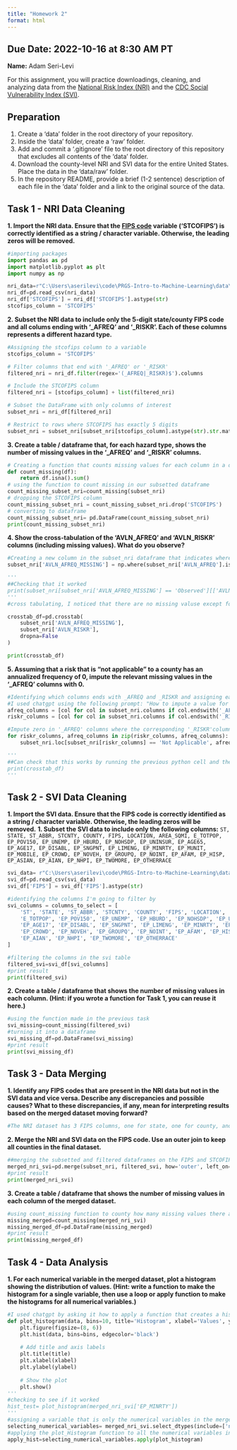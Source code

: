 ```yaml
---
title: "Homework 2"
format: html
---
```


__Due Date:__ 2022-10-16 at 8:30 AM PT
---


__Name:__ Adam Seri-Levi



For this assignment, you will practice downloadings, cleaning, and analyzing data from the [National Risk Index (NRI)](https://hazards.fema.gov/nri/) and the [CDC Social Vulnerability Index (SVI)](https://www.atsdr.cdc.gov/placeandhealth/svi/index.html).

## Preparation

1. Create a 'data' folder in the root directory of your repository.
1. Inside the 'data' folder, create a 'raw' folder.
1. Add and commit a '.gitignore' file to the root directory of this repository that excludes all contents of the 'data' folder.
1. Download the county-level NRI and SVI data for the entire United States. Place the data in the 'data/raw' folder.
1. In the repository README, provide a brief (1-2 sentence) description of each file in the 'data' folder and a link to the original source of the data.

## Task 1 - NRI Data Cleaning

__1. Import the NRI data. Ensure that the [FIPS code](https://en.wikipedia.org/wiki/Federal_Information_Processing_Standard_state_code) variable ('STCOFIPS') is correctly identified as a string / character variable. Otherwise, the leading zeros will be removed.__


```python

#importing packages
import pandas as pd
import matplotlib.pyplot as plt
import numpy as np

nri_data=r"C:\Users\aserilevi\code\PRGS-Intro-to-Machine-Learning\data\raw\National Risk Index (NRI) County Level Data\NRI_Table_Counties.csv"
nri_df=pd.read_csv(nri_data)
nri_df['STCOFIPS'] = nri_df['STCOFIPS'].astype(str)
stcofips_column = 'STCOFIPS'
```

__2. Subset the NRI data to include only the 5-digit state/county FIPS code and all colums ending with '\_AFREQ' and '\_RISKR'. Each of these columns represents a different hazard type.__

```python
#Assigning the stcofips column to a variable
stcofips_column = 'STCOFIPS'

# Filter columns that end with '_AFREQ' or '_RISKR'
filtered_nri = nri_df.filter(regex='(_AFREQ|_RISKR)$').columns

# Include the STCOFIPS column
filtered_nri = [stcofips_column] + list(filtered_nri)

# Subset the DataFrame with only columns of interest
subset_nri = nri_df[filtered_nri]

# Restrict to rows where STCOFIPS has exactly 5 digits
subset_nri = subset_nri[subset_nri[stcofips_column].astype(str).str.match(r'^\d{5}$')]
```
__3. Create a table / dataframe that, for each hazard type, shows the number of missing values in the '\_AFREQ' and '\_RISKR' columns.__
```python
# Creating a function that counts missing values for each column in a dataFrame
def count_missing(df):
    return df.isna().sum()
# using the function to count missing in our subsetted dataframe
count_missing_subset_nri=count_missing(subset_nri)
# dropping the STCOFIPS column
count_missing_subset_nri = count_missing_subset_nri.drop('STCOFIPS')
# converting to dataframe
count_missing_subset_nri= pd.DataFrame(count_missing_subset_nri)
print(count_missing_subset_nri)
```

__4. Show the cross-tabulation of the 'AVLN_AFREQ' and 'AVLN_RISKR' columns (including missing values). What do you observe?__
```python
#Creating a new column in the subset_nri dataframe that indicates where the value in AVLN_AFREQ is missing or observed
subset_nri['AVLN_AFREQ_MISSING'] = np.where(subset_nri['AVLN_AFREQ'].isna(),'Missing', 'Observed')

'''
##Checking that it worked
print(subset_nri[subset_nri['AVLN_AFREQ_MISSING'] == 'Observed'][['AVLN_AFREQ_MISSING', 'AVLN_AFREQ']])
'''
#cross tabulating, I noticed that there are no missing valuse except for wehn "AVLN_RISK" equals 'Not Applicable'. When it equals 'Not Applicable', "AVLN_RISK" is always missing, which makes sense since there is no risk associated when there isn't an applicable hazard

crosstab_df=pd.crosstab(
    subset_nri['AVLN_AFREQ_MISSING'],
    subset_nri['AVLN_RISKR'],
    dropna=False
)

print(crosstab_df)
```

__5. Assuming that a risk that is "not applicable" to a county has an annualized frequency of 0, impute the relevant missing values in the '\_AFREQ' columns with 0.__
```python
#Identifying which columns ends with _AFREQ and _RISKR and assigning each to a variable
#I used chatgpt using the following prompt: "How to impute a value for multiple columns that follow a simialr naming structure based on the value in another column"
afreq_columns = [col for col in subset_nri.columns if col.endswith('_AFREQ')]
riskr_columns = [col for col in subset_nri.columns if col.endswith('_RISKR')]

#Impute zero in '_AFREQ' columns where the corresponding '_RISKR'columns are 'Not Applicable'
for riskr_columns, afreq_columns in zip(riskr_columns, afreq_columns):
    subset_nri.loc[subset_nri[riskr_columns] == 'Not Applicable', afreq_columns] = 0

'''
##Can check that this works by running the previous python cell and then running this one again, there should be ZERO counts of "Missing" in the cross tabulation for 'Not Applicable'
print(crosstab_df)
'''

```


## Task 2 - SVI Data Cleaning

__1. Import the SVI data. Ensure that the FIPS code is correctly identified as a string / character variable. Otherwise, the leading zeros will be removed.__
__1. Subset the SVI data to include only the following columns:__
`ST, STATE, ST_ABBR, STCNTY, COUNTY, FIPS, LOCATION, AREA_SQMI, E_TOTPOP, EP_POV150, EP_UNEMP, EP_HBURD, EP_NOHSDP, EP_UNINSUR, EP_AGE65, EP_AGE17, EP_DISABL, EP_SNGPNT, EP_LIMENG, EP_MINRTY, EP_MUNIT, EP_MOBILE, EP_CROWD, EP_NOVEH, EP_GROUPQ, EP_NOINT, EP_AFAM, EP_HISP, EP_ASIAN, EP_AIAN, EP_NHPI, EP_TWOMORE, EP_OTHERRACE`
```python
svi_data= r"C:\Users\aserilevi\code\PRGS-Intro-to-Machine-Learning\data\raw\Social Vulnerability Index (SVI) County Level Data\SVI_2022_US_county.csv"
svi_df=pd.read_csv(svi_data)
svi_df['FIPS'] = svi_df['FIPS'].astype(str)

#identifying the columns I'm going to filter by
svi_columns = columns_to_select = [
    'ST', 'STATE', 'ST_ABBR', 'STCNTY', 'COUNTY', 'FIPS', 'LOCATION', 'AREA_SQMI',
    'E_TOTPOP', 'EP_POV150', 'EP_UNEMP', 'EP_HBURD', 'EP_NOHSDP', 'EP_UNINSUR', 'EP_AGE65', 
    'EP_AGE17', 'EP_DISABL', 'EP_SNGPNT', 'EP_LIMENG', 'EP_MINRTY', 'EP_MUNIT', 'EP_MOBILE', 
    'EP_CROWD', 'EP_NOVEH', 'EP_GROUPQ', 'EP_NOINT', 'EP_AFAM', 'EP_HISP', 'EP_ASIAN', 
    'EP_AIAN', 'EP_NHPI', 'EP_TWOMORE', 'EP_OTHERRACE'
]

#filtering the columns in the svi table 
filtered_svi=svi_df[svi_columns]
#print result
print(filtered_svi)
```

__2. Create a table / dataframe that shows the number of missing values in each column.
(Hint: if you wrote a function for Task 1, you can reuse it here.)__

```python
#using the function made in the previous task
svi_missing=count_missing(filtered_svi)
#turning it into a dataframe
svi_missing_df=pd.DataFrame(svi_missing)
#print result
print(svi_missing_df)
```

## Task 3 - Data Merging
__1. Identify any FIPS codes that are present in the NRI data but not in the SVI data and vice versa. Describe any discrepancies and possible causes? What to these discrepancies, if any, mean for interpreting results based on the merged dataset moving forward?__
```python
#The NRI dataset has 3 FIPS columns, one for state, one for county, and one for a combination of both, called state county (STCO). The SVI data has one column named FIPS and another column named STCNTY (State County) which can be interpreted in the same way as the STCOFIPS column from the NRI data and we should keep this in mind moving forward as we can use this as a key to merge our datasets
```

__2. Merge the NRI and SVI data on the FIPS code. Use an outer join to keep all counties in the final dataset.__
```python

##merging the subsetted and filtered dataframes on the FIPS and STCOFIPS keys
merged_nri_svi=pd.merge(subset_nri, filtered_svi, how='outer', left_on='STCOFIPS', right_on='FIPS')
#print result
print(merged_nri_svi)
```
__3. Create a table / dataframe that shows the number of missing values in each column of the merged dataset.__

```python
#using count_missing function to county how many missing values there are in merged dataframe
missing_merged=count_missing(merged_nri_svi)
missing_merged_df=pd.DataFrame(missing_merged)
#print result
print(missing_merged_df)
```

## Task 4 - Data Analysis

__1. For each numerical variable in the merged dataset, plot a histogram showing the distribution of values.
(Hint: write a function to make the histogram for a single variable, then use a loop or apply function to make the histograms for all numerical variables.)__

```python
#I used chatgpt by asking it how to apply a function that creates a histogram for every numerical variable in a dataframe
def plot_histogram(data, bins=10, title='Histogram', xlabel='Values', ylabel='Frequency'):
    plt.figure(figsize=(8, 6))
    plt.hist(data, bins=bins, edgecolor='black')
    
    # Add title and axis labels
    plt.title(title)
    plt.xlabel(xlabel)
    plt.ylabel(ylabel)
    
    # Show the plot
    plt.show()
'''
#checking to see if it worked
hist_test= plot_histogram(merged_nri_svi['EP_MINRTY'])
'''
#assigning a variable that is only the numerical variables in the merged dataset
selecting_numerical_variables= merged_nri_svi.select_dtypes(include=['number'])
#applying the plot_Histogram function to all the numerical variables in the merged dataset
apply_hist=selecting_numerical_variables.apply(plot_histogram)

```
